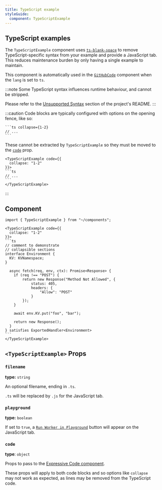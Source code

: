 ```yaml
---
title: TypeScript example
styleGuide:
  component: TypeScriptExample
---
```


## TypeScript examples

The `TypeScriptExample` component uses [`ts-blank-space`](https://github.com/bloomberg/ts-blank-space) to remove TypeScript-specific syntax from your example and provide a JavaScript tab. This reduces maintenance burden by only having a single example to maintain.

This component is automatically used in the [`GitHubCode`](/style-guide/components/github-code/) component when the `lang` is set to `ts`.

:::note
Some TypeScript syntax influences runtime behaviour, and cannot be stripped.

Please refer to the [Unsupported Syntax](https://github.com/bloomberg/ts-blank-space?tab=readme-ov-file#unsupported-syntax) section of the project's README.
:::

:::caution
Code blocks are typically configured with options on the opening fence, like so:

````mdx
```ts collapse={1-2}
// ...
```
````

These cannot be extracted by `TypeScriptExample` so they must be moved to the [`code`](#code) prop.

````mdx
<TypeScriptExample code={{
  collapse: "1-2"
}}>
```ts
// ...
```
</TypeScriptExample>
````
:::

## Component

````mdx live
import { TypeScriptExample } from "~/components";

<TypeScriptExample code={{
  collapse: "1-2"
}}>
```ts
// comment to demonstrate
// collapsible sections
interface Environment {
  KV: KVNamespace;
}

  async fetch(req, env, ctx): Promise<Response> {
    if (req !== "POST") {
        return new Response("Method Not Allowed", {
            status: 405,
            headers: {
                "Allow": "POST"
            }
        });
    }

    await env.KV.put("foo", "bar");

    return new Response();
  }
} satisfies ExportedHandler<Environment>
```
</TypeScriptExample>
````


## `<TypeScriptExample>` Props

### `filename`

**type:** `string`

An optional filename, ending in `.ts`.

`.ts` will be replaced by `.js` for the JavaScript tab.

### `playground`

**type:** `boolean`

If set to `true`, a [`Run Worker in Playground`](/style-guide/components/code/#playground) button will appear on the JavaScript tab.

### `code`

**type**: `object`

Props to pass to the [Expressive Code component](https://expressive-code.com/key-features/code-component/).

These props will apply to both code blocks and so options like `collapse` may not work as expected, as lines may be removed from the TypeScript code.